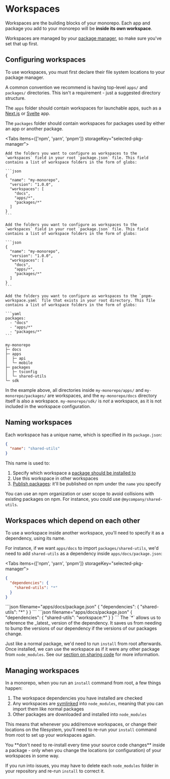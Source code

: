 
# Workspaces

Workspaces are the building blocks of your monorepo. Each app and package you add to your monorepo will be **inside its own workspace**.

Workspaces are managed by your [package manager](/docs/handbook/package-installation), so make sure you've set that up first.

## Configuring workspaces

To use workspaces, you must first declare their file system locations to your package manager.

A common convention we recommend is having top-level `apps/` and `packages/` directories. This isn't a requirement - just a suggested directory structure.

The `apps` folder should contain workspaces for launchable apps, such as a [Next.js](https://nextjs.org/) or [Svelte](https://svelte.dev/) app.

The `packages` folder should contain workspaces for packages used by either an app or another package.

<Tabs items={['npm', 'yarn', 'pnpm']} storageKey="selected-pkg-manager">
  <Tab>

    Add the folders you want to configure as workspaces to the `workspaces` field in your root `package.json` file. This field contains a list of workspace folders in the form of globs:

    ```json
    {
      "name": "my-monorepo",
      "version": "1.0.0",
      "workspaces": [
        "docs",
        "apps/*",
        "packages/*"
      ]
    }
    ```

  </Tab>
  <Tab>

    Add the folders you want to configure as workspaces to the `workspaces` field in your root `package.json` file. This field contains a list of workspace folders in the form of globs:

    ```json
    {
      "name": "my-monorepo",
      "version": "1.0.0",
      "workspaces": [
        "docs",
        "apps/*",
        "packages/*"
      ]
    }
    ```

  </Tab>

  <Tab>

    Add the folders you want to configure as workspaces to the `pnpm-workspace.yaml` file that exists in your root directory. This file contains a list of workspace folders in the form of globs:

    ```yaml
    packages:
      - "docs"
      - "apps/*"
      - "packages/*"
    ```

  </Tab>
</Tabs>

```
my-monorepo
├─ docs
├─ apps
│  ├─ api
│  └─ mobile
├─ packages
│  ├─ tsconfig
│  └─ shared-utils
└─ sdk
```

In the example above, all directories inside `my-monorepo/apps/` and `my-monorepo/packages/` are workspaces, and the `my-monorepo/docs` directory itself is also a workspace. `my-monorepo/sdk/` is _not_ a workspace, as it is not included in the workspace configuration.

## Naming workspaces

Each workspace has a unique name, which is specified in its `package.json`:

```json filename="packages/shared-utils/package.json"
{
  "name": "shared-utils"
}
```

This name is used to:

1. Specify which workspace a [package should be installed to](/docs/handbook/package-installation)
1. Use this workspace in other workspaces
1. [Publish packages](/docs/handbook/publising-packages): it'll be published on npm under the `name` you specify

You can use an npm organization or user scope to avoid collisions with existing packages on npm. For instance, you could use `@mycompany/shared-utils`.

## Workspaces which depend on each other

To use a workspace inside another workspace, you'll need to specify it as a dependency, using its name.

For instance, if we want `apps/docs` to import `packages/shared-utils`, we'd need to add `shared-utils` as a dependency inside `apps/docs/package.json`:

<Tabs items={['npm', 'yarn', 'pnpm']} storageKey="selected-pkg-manager">
  <Tab>

```json filename="apps/docs/package.json"
{
  "dependencies": {
    "shared-utils": "*"
  }
}
```

  </Tab>
  <Tab>
```json filename="apps/docs/package.json"
{
  "dependencies": {
    "shared-utils": "*"
  }
}
```

  </Tab>

  <Tab>
```json filename="apps/docs/package.json"
{
  "dependencies": {
    "shared-utils": "workspace:*"
  }
}
```

  </Tab>
</Tabs>

<Callout type="info">
  The `*` allows us to reference the _latest_ version of the dependency. It saves us from needing to bump the versions of our dependency if the versions of our packages change.
</Callout>

Just like a normal package, we'd need to run `install` from root afterwards. Once installed, we can use the workspace as if it were any other package from `node_modules`. See our [section on sharing code](/handbook/sharing-code) for more information.

## Managing workspaces

In a monorepo, when you run an `install` command from root, a few things happen:

1. The workspace dependencies you have installed are checked
1. Any workspaces are [symlinked](https://en.wikipedia.org/wiki/Symbolic_link) into `node_modules`, meaning that you can import them like normal packages
1. Other packages are downloaded and installed into `node_modules`

This means that whenever you add/remove workspaces, or change their locations on the filesystem, you'll need to re-run your `install` command from root to set up your workspaces again.

<Callout>
You **don't need to re-install every time your source code changes** inside a package - only when you change the locations (or configuration) of your workspaces in some way.
</Callout>

If you run into issues, you may have to delete each `node_modules` folder in your repository and re-run `install` to correct it.
